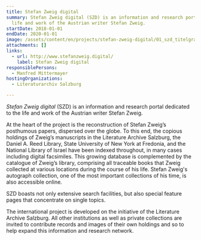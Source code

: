 ```yaml
---
title: Stefan Zweig digital
summary: Stefan Zweig digital (SZD) is an information and research portal on the
  life and work of the Austrian writer Stefan Zweig.
startDate: 2018-01-01
endDate: 2020-01-01
image: /assets/content/en/projects/stefan-zweig-digital/01_szd_titelgraphik.jpg
attachments: []
links:
  - url: http://www.stefanzweig.digital/
    label: Stefan Zweig digital
responsiblePersons:
  - Manfred Mittermayer
hostingOrganizations:
  - Literaturarchiv Salzburg

---
```

_Stefan Zweig digital_ (SZD) is an information and research portal dedicated to the life and work of the Austrian writer Stefan Zweig.

At the heart of the project is the reconstruction of Stefan Zweig’s posthumous papers, dispersed over the globe. To this end, the copious holdings of Zweig’s manuscripts in the Literature Archive Salzburg, the Daniel A. Reed Library, State University of New York at Fredonia, and the National Library of Israel have been indexed throughout, in many cases including digital facsimiles. This growing database is complemented by the catalogue of Zweig’s library, comprising all traceable books that Zweig collected at various locations during the course of his life. Stefan Zweig's autograph collection, one of the most important collections of his time, is also accessible online.

SZD boasts not only extensive search facilities, but also special feature pages that concentrate on single topics.

The international project is developed on the initiative of the Literature Archive Salzburg. All other institutions as well as private collections are invited to contribute records and images of their own holdings and so to help expand this information and research network.